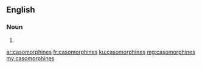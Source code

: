 ==English==

===Noun===
{{head|en|plural}}

# {{plural of|casomorphine|lang=en|nocat=1}}

[[ar:casomorphines]]
[[fr:casomorphines]]
[[ku:casomorphines]]
[[mg:casomorphines]]
[[my:casomorphines]]